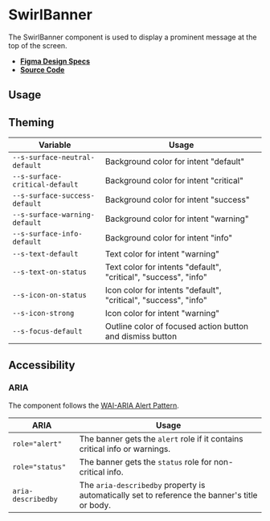 
<Meta title="Components/SwirlBanner" />

# SwirlBanner

The SwirlBanner component is used to display a prominent message at the top of
the screen.

- **[Figma Design Specs](https://www.figma.com/file/iRHiAFsHxnzux8gQ9EjlZe/Flip-Components?node-id=2%3A14)**
- **[Source Code](https://github.com/flip-corp/swirl/tree/main/packages/swirl-components/src/components/swirl-banner)**

## Usage

<Canvas of={Stories.SwirlBanner} sourceState="shown"></Canvas>

<Controls of={Stories.SwirlBanner} />

## Theming

| Variable                       | Usage                                                           |
| ------------------------------ | --------------------------------------------------------------- |
| `--s-surface-neutral-default`  | Background color for intent "default"                           |
| `--s-surface-critical-default` | Background color for intent "critical"                          |
| `--s-surface-success-default`  | Background color for intent "success"                           |
| `--s-surface-warning-default`  | Background color for intent "warning"                           |
| `--s-surface-info-default`     | Background color for intent "info"                              |
| `--s-text-default`             | Text color for intent "warning"                                 |
| `--s-text-on-status`           | Text color for intents "default", "critical", "success", "info" |
| `--s-icon-on-status`           | Icon color for intents "default", "critical", "success", "info" |
| `--s-icon-strong`              | Icon color for intent "warning"                                 |
| `--s-focus-default`            | Outline color of focused action button and dismiss button       |

## Accessibility

### ARIA

The component follows the
[WAI-ARIA Alert Pattern](https://www.w3.org/WAI/ARIA/apg/patterns/alert/).

| ARIA               | Usage                                                                                         |
| ------------------ | --------------------------------------------------------------------------------------------- |
| `role="alert"`     | The banner gets the `alert` role if it contains critical info or warnings.                    |
| `role="status"`    | The banner gets the `status` role for non-critical info.                                      |
| `aria-describedby` | The `aria-describedby` property is automatically set to reference the banner's title or body. |
